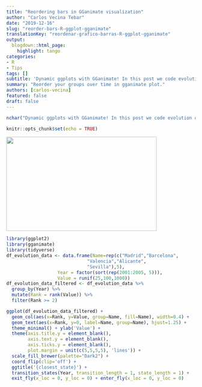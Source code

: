 ```yaml
---
title: "Reordering bars in GGanimate visualization"
author: "Carlos Vecina Tebar"
date: "2019-12-16"
slug: "reorder-bars-R-ggplot-gganimate"
translationKey: "reordenar-grafico-barras-R-ggplot-gganimate"
output:
  blogdown::html_page:
    highlight: tango
categories:
- R
- Tips
tags: []
subtitle: 'Dynamic ggplots with GGanimate! In this post we code evolution of a barplot over time and reordering its bar. ¡Click on and discover it!'
summary: "Reorder your groups over time in gganimate plot."
authors: [carlos-vecina]
featured: false
draft: false
---
```

```r
nchar("Dynamic ggplots with GGanimate! In this post we code evolution of a barplot over time and reordering its bar. ¡Click on and discover it!")
```

```r
knitr::opts_chunk$set(echo = TRUE)
```

<img src="./featured.png" height="250px" width="400px" />

```r
library(ggplot2)
library(gganimate)
library(tidyverse)
df_evolution_data <- data.frame(Name=rep(c("Madrid","Barcelona",
                              "Valencia","Alicante",
                              "Sevilla"),5),
                   Year = factor(sort(rep(2001:2005, 5))),
                   Value = runif(25,100,1000))
df_evolution_data_filtered <- df_evolution_data %>%
  group_by(Year) %>%
  mutate(Rank = rank(Value)) %>% 
  filter(Rank >= 2)
```

```r
ggplot(df_evolution_data_filtered) +
  geom_col(aes(x=Rank, y=Value, group=Name, fill=Name), width=0.4) +
  geom_text(aes(x=Rank, y=0, label=Name, group=Name), hjust=1.25) +
  theme_minimal() + ylab('Value') +
  theme(axis.title.y = element_blank(),
        axis.text.y = element_blank(),
        axis.ticks.y = element_blank(),
        plot.margin = unit(c(5,5,5,5), 'lines')) +
  scale_fill_brewer(palette="Dark2") +
  coord_flip(clip='off') + 
  ggtitle('{closest_state}') + 
  transition_states(Year, transition_length = 1, state_length = 1) +
  exit_fly(x_loc = 0, y_loc = 0) + enter_fly(x_loc = 0, y_loc = 0)
```

